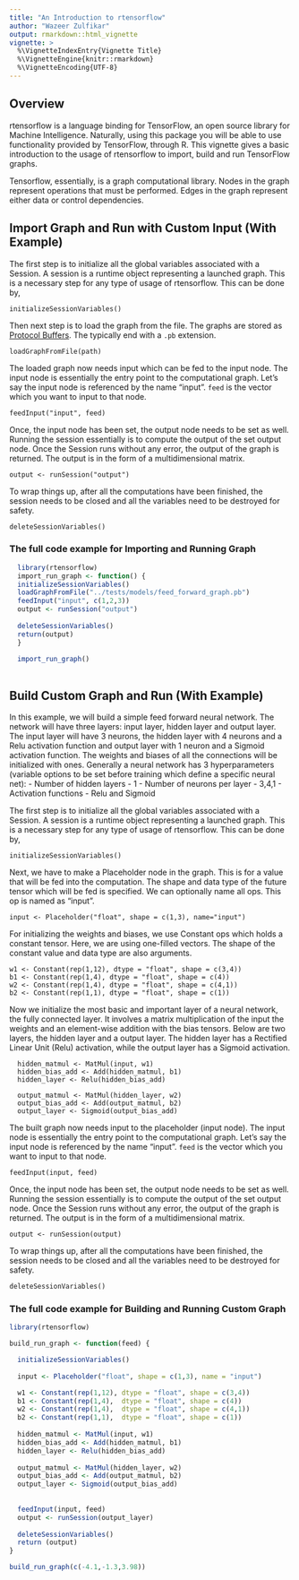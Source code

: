 ```yaml
---
title: "An Introduction to rtensorflow"
author: "Wazeer Zulfikar"
output: rmarkdown::html_vignette
vignette: >
  %\VignetteIndexEntry{Vignette Title}
  %\VignetteEngine{knitr::rmarkdown}
  %\VignetteEncoding{UTF-8}
---
```


## Overview

rtensorflow is a language binding for TensorFlow, an open source library for Machine Intelligence. Naturally, using this package you will be able to use functionality provided by TensorFlow, through R. This vignette gives a basic introduction to the usage of rtensorflow to import, build and run TensorFlow graphs. 

Tensorflow, essentially, is a graph computational library. Nodes in the graph represent operations that must be performed. Edges in the graph represent either data or control dependencies. 

## Import Graph and Run with Custom Input (With Example)

The first step is to initialize all the global variables associated with a Session. A session is a runtime object representing a launched graph. This is a necessary step for any type of usage of rtensorflow. This can be done by,

`initializeSessionVariables()`

Then next step is to load the graph from the file. The graphs are stored as [Protocol Buffers](https://developers.google.com/protocol-buffers/). The typically end with a `.pb` extension.

`loadGraphFromFile(path)`

The loaded graph now needs input which can be fed to the input node. The input node is essentially the entry point to the computational graph. Let's say the input node is referenced by the name "input". `feed` is the vector which you want to input to that node.

`feedInput("input", feed)`

Once, the input node has been set, the output node needs to be set as well. Running the session essentially is to compute the output of the set output node. Once the Session runs without any error, the output of the graph is returned. The output is in the form of a multidimensional matrix.

`output <- runSession("output")`

To wrap things up, after all the computations have been finished, the session needs to be closed and all the variables need to be destroyed for safety.

`deleteSessionVariables()`

### The full code example for Importing and Running Graph

```r
  library(rtensorflow)
  import_run_graph <- function() {
  initializeSessionVariables()
  loadGraphFromFile("../tests/models/feed_forward_graph.pb")
  feedInput("input", c(1,2,3))
  output <- runSession("output")
  
  deleteSessionVariables()
  return(output)
  }
  
  import_run_graph()
  
```

## Build Custom Graph and Run (With Example)

In this example, we will build a simple feed forward neural network. The network will have three layers: input layer, hidden layer and output layer. The input layer will have 3 neurons, the hidden layer with 4 neurons and a Relu activation function and output layer with 1 neuron and a Sigmoid activation function. The weights and biases of all the connections will be initialized with ones. Generally a neural network has 3 hyperparameters (variable options to be set before training which define a specific neural net): 
- Number of hidden layers - 1
- Number of neurons per layer - 3,4,1
- Activation functions - Relu and Sigmoid

The first step is to initialize all the global variables associated with a Session. A session is a runtime object representing a launched graph. This is a necessary step for any type of usage of rtensorflow. This can be done by,

`initializeSessionVariables()`

Next, we have to make a Placeholder node in the graph. This is for a value that will be fed into the computation. The shape and data type of the future tensor which will be fed is specified. We can optionally name all ops. This op is named as "input".

`input <- Placeholder("float", shape = c(1,3), name="input")`

For initializing the weights and biases, we use Constant ops which holds a constant tensor. Here, we are using one-filled vectors. The shape of the constant value and data type are also arguments.

```
w1 <- Constant(rep(1,12), dtype = "float", shape = c(3,4))
b1 <- Constant(rep(1,4), dtype = "float", shape = c(4))
w2 <- Constant(rep(1,4), dtype = "float", shape = c(4,1))
b2 <- Constant(rep(1,1), dtype = "float", shape = c(1))
``` 

Now we initialize the most basic and important layer of a neural network, the fully connected layer. It involves a matrix multiplication of the input the weights and an element-wise addition with the bias tensors. Below are two layers, the hidden layer and a output layer. The hidden layer has a Rectified Linear Unit (Relu) activation, while the output layer has a Sigmoid activation.

```
  hidden_matmul <- MatMul(input, w1)
  hidden_bias_add <- Add(hidden_matmul, b1)
  hidden_layer <- Relu(hidden_bias_add)
  
  output_matmul <- MatMul(hidden_layer, w2)
  output_bias_add <- Add(output_matmul, b2)
  output_layer <- Sigmoid(output_bias_add)
```

The built graph now needs input to the placeholder (input node). The input node is essentially the entry point to the computational graph. Let's say the input node is referenced by the name "input". `feed` is the vector which you want to input to that node.

`feedInput(input, feed)`

Once, the input node has been set, the output node needs to be set as well. Running the session essentially is to compute the output of the set output node. Once the Session runs without any error, the output of the graph is returned. The output is in the form of a multidimensional matrix.

`output <- runSession(output)`

To wrap things up, after all the computations have been finished, the session needs to be closed and all the variables need to be destroyed for safety.

`deleteSessionVariables()`

### The full code example for Building and Running Custom Graph

```r
library(rtensorflow)

build_run_graph <- function(feed) {

  initializeSessionVariables()
  
  input <- Placeholder("float", shape = c(1,3), name = "input")

  w1 <- Constant(rep(1,12), dtype = "float", shape = c(3,4))
  b1 <- Constant(rep(1,4),  dtype = "float", shape = c(4))
  w2 <- Constant(rep(1,4),  dtype = "float", shape = c(4,1))
  b2 <- Constant(rep(1,1),  dtype = "float", shape = c(1))
  
  hidden_matmul <- MatMul(input, w1)
  hidden_bias_add <- Add(hidden_matmul, b1)
  hidden_layer <- Relu(hidden_bias_add)
  
  output_matmul <- MatMul(hidden_layer, w2)
  output_bias_add <- Add(output_matmul, b2)
  output_layer <- Sigmoid(output_bias_add)
  
  
  feedInput(input, feed)
  output <- runSession(output_layer)
  
  deleteSessionVariables()
  return (output)
}

build_run_graph(c(-4.1,-1.3,3.98))

```


